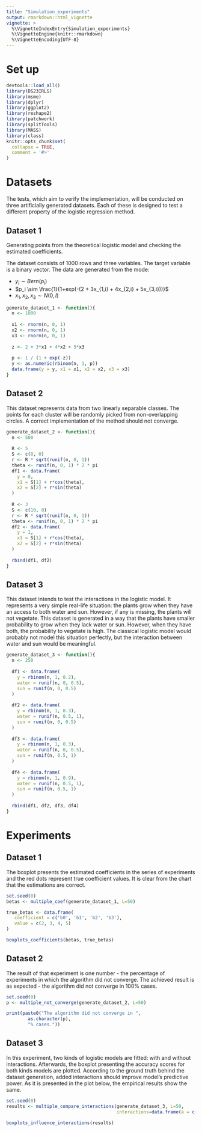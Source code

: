```yaml
---
title: "Simulation_experiments"
output: rmarkdown::html_vignette
vignette: >
  %\VignetteIndexEntry{Simulation_experiments}
  %\VignetteEngine{knitr::rmarkdown}
  %\VignetteEncoding{UTF-8}
---
```


# Set up

```r
devtools::load_all()
library(DS23IRLS)
library(msme)
library(dplyr)
library(ggplot2)
library(reshape2)
library(patchwork)
library(splitTools)
library(MASS)
library(class)
knitr::opts_chunk$set(
  collapse = TRUE,
  comment = '#>'
)
```

# Datasets

The tests, which aim to verify the implementation, will be conducted on three 
artificially generated datasets. Each of these is designed to test a different 
property of the logistic regression method.

## Dataset 1

Generating points from the theoretical logistic model and checking the 
estimated coefficients. 

The dataset consists of 1000 rows and three variables. The target variable is a 
binary vector. The data are generated from the mode:

* $y_i \sim Bern(p_i)$
* $p_i \sim \frac{1}{1+exp(-(2 + 3x_{1,i} + 4x_{2,i} + 5x_{3,i}))}$
* $x_1, x_2, x_3 \sim N(0, I)$

```r
generate_dataset_1 <- function(){
  n <- 1000
  
  x1 <- rnorm(n, 0, 1)
  x2 <- rnorm(n, 0, 1)
  x3 <- rnorm(n, 0, 1)
  
  z <- 2 + 3*x1 + 4*x2 + 5*x3
  
  p <- 1 / (1 + exp(-z))
  y <- as.numeric(rbinom(n, 1, p))
  data.frame(y = y, x1 = x1, x2 = x2, x3 = x3)
}
```


## Dataset 2

This dataset represents data from two linearly separable classes.
The points for each cluster will be randomly picked from non-overlapping
circles. A correct implementation of the method should not converge.

```r
generate_dataset_2 <- function(){
  n <- 500
  
  R <- 5
  S <- c(0, 0)
  r <- R * sqrt(runif(n, 0, 1))
  theta <- runif(n, 0, 1) * 2 * pi
  df1 <- data.frame(
    y = 0, 
    x1 = S[1] + r*cos(theta), 
    x2 = S[2] + r*sin(theta)
  )
  
  R <- 3
  S <- c(10, 0)
  r <- R * sqrt(runif(n, 0, 1))
  theta <- runif(n, 0, 1) * 2 * pi
  df2 <- data.frame(
    y = 1, 
    x1 = S[1] + r*cos(theta), 
    x2 = S[2] + r*sin(theta)
  )
  
  rbind(df1, df2)
}
```

## Dataset 3

This dataset intends to test the interactions in the logistic model. 
It represents a very simple real-life situation: the plants grow when they have 
an access to both water and sun. However, if any is missing, the plants will not
vegetate. This dataset is generated in a way that the plants have smaller
probability to grow when they lack water or sun. However, when they have both, 
the probability to vegetate is high. The classical logistic model would probably 
not model this situation perfectly, but the interaction between water and sun
would be meaningful.

```r
generate_dataset_3 <- function(){
  n <- 250
  
  df1 <- data.frame(
    y = rbinom(n, 1, 0.2), 
    water = runif(n, 0, 0.5), 
    sun = runif(n, 0, 0.5)
  )
  
  df2 <- data.frame(
    y = rbinom(n, 1, 0.3), 
    water = runif(n, 0.5, 1), 
    sun = runif(n, 0, 0.5)
  )
  
  df3 <- data.frame(
    y = rbinom(n, 1, 0.3), 
    water = runif(n, 0, 0.5), 
    sun = runif(n, 0.5, 1)
  )
  
  df4 <- data.frame(
    y = rbinom(n, 1, 0.9), 
    water = runif(n, 0.5, 1), 
    sun = runif(n, 0.5, 1)
  )
  
  rbind(df1, df2, df3, df4)
}
```


# Experiments

## Dataset 1

The boxplot presents the estimated coefficients in the series of experiments 
and the red dots represent true coefficient values. It is clear from the chart
that the estimations are correct.

```r
set.seed(0)
betas <- multiple_coef(generate_dataset_1, L=50)

true_betas <- data.frame(
   coefficient = c('b0', 'b1', 'b2', 'b3'),
   value = c(2, 3, 4, 5)
)

boxplots_coefficients(betas, true_betas)

```

## Dataset 2

The result of that experiment is one number - the percentage of experiments in
which the algorithm did not converge. The achieved result is as expected - the
algorithm did not converge in 100% cases.

```r
set.seed(0)
p <- multiple_not_converge(generate_dataset_2, L=50)

print(paste0("The algorithm did not converge in ", 
        as.character(p),
        "% cases."))

```

## Dataset 3

In this experiment, two kinds of logistic models are fitted: with and without
interactions. Afterwards, the boxplot presenting the accuracy scores for both 
kinds models are plotted. According to the ground truth behind the dataset 
generation, added interactions should improve model's predictive power.
As it is presented in the plot below, the empirical results show the same.

```r
set.seed(0)
results <- multiple_compare_interactions(generate_dataset_3, L=50, 
                                         interactions=data.frame(a = c('water'), b = c('sun')))

boxplots_influence_interactions(results)


```




